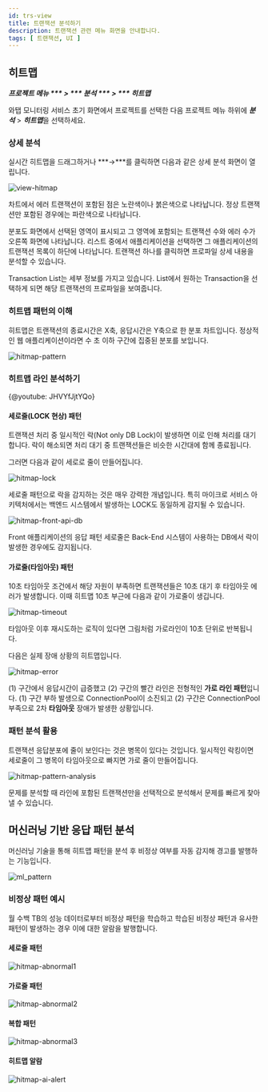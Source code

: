 ```yaml
---
id: trs-view
title: 트랜잭션 분석하기
description: 트랜잭션 관련 메뉴 화면을 안내합니다. 
tags: [ 트랜잭션, UI ]
---
```


## 히트맵

***프로젝트 메뉴 *** > *** 분석 *** > *** 히트맵***

와탭 모니터링 서비스 초기 화면에서 프로젝트를 선택한 다음 프로젝트 메뉴 하위에 ***분석*** > ***히트맵***을 선택하세요. 

### 상세 분석

실시간 히트맵을 드래그하거나 ***→***를 클릭하면 다음과 같은 상세 분석 화면이 열립니다.

![view-hitmap](https://img.whatap.io/media/images/Screenshot_2020-12-15_W_JAVA_DEMO_5490_-_Application_Monitoring11.png)

차트에서 에러 트랜잭션이 포함된 점은 <span class='ov5ud10'>노란색</span>이나 <span class='etrs'>붉은색</span>으로 나타납니다. 정상 트랜잭션만 포함된 경우에는 <span class='woer'>파란색</span>으로 나타납니다.

분포도 화면에서 선택된 영역이 표시되고 그 영역에 포함되는 트랜잭션 수와 에러 수가 오른쪽 화면에 나타납니다. 리스트 중에서 애플리케이션을 선택하면 그 애플리케이션의 트랜잭션 목록이 하단에 나타납니다. 트랜잭션 하나를 클릭하면 프로파일 상세 내용을 분석할 수 있습니다.

Transaction List는 세부 정보를 가지고 있습니다. List에서 원하는 Transaction을 선택하게 되면 해당 트랜잭션의 프로파일을 보여줍니다.

### 히트맵 패턴의 이해

히트맵은 트랜잭션의 종료시간은 X축, 응답시간은 Y축으로 한 분포 차트입니다. 정상적인 웹 애플리케이션이라면 수 초 이하 구간에 집중된 분포를 보입니다.

![hitmap-pattern](https://img.whatap.io/media/user_guide_application/analysis/h0.png)

### 히트맵 라인 분석하기
{@youtube: JHVYfJjtYQo}

#### 세로줄(LOCK 현상) 패턴

트랜잭션 처리 중 일시적인 락(Not only DB Lock)이 발생하면 이로 인해 처리를 대기합니다. 락이 해소되면 처리 대기 중 트랜잭션들은 비슷한 시간대에 함께 종료됩니다.

그러면 다음과 같이 세로로 줄이 만들어집니다.

![hitmap-lock](https://img.whatap.io/media/user_guide_application/analysis/h3.png)

세로줄 패턴으로 락을 감지하는 것은 매우 강력한 개념입니다. 특히 마이크로 서비스 아키텍처에서는 백엔드 시스템에서 발생하는 LOCK도 동일하게 감지될 수 있습니다.

![hitmap-front-api-db](https://img.whatap.io/media/user_guide_application/analysis/h8.png)

Front 애플리케이션의 응답 패턴 세로줄은 Back-End 시스템이 사용하는 DB에서 락이 발생한 경우에도 감지됩니다.

#### 가로줄(타임아웃) 패턴

10초 타임아웃 조건에서 해당 자원이 부족하면 트랜잭션들은 10초 대기 후 타임아웃 에러가 발생합니다. 이때 히트맵 10초 부근에 다음과 같이 가로줄이 생깁니다.

![hitmap-timeout](https://img.whatap.io/media/user_guide_application/analysis/h2.png)

타임아웃 이후 재시도하는 로직이 있다면 그림처럼 가로라인이 10초 단위로 반복됩니다.

다음은 실제 장애 상황의 히트맵입니다.

![hitmap-error](https://img.whatap.io/media/user_guide_application/analysis/h7.png)

(1) 구간에서 응답시간이 급증했고 (2) 구간의 빨간 라인은 전형적인 **가로 라인 패턴**입니다. (1) 구간 부하 발생으로 ConnectionPool이 소진되고 (2) 구간은 ConnectionPool 부족으로 2차 **타임아웃** 장애가 발생한 상황입니다.

### 패턴 분석 활용

트랜잭션 응답분포에 줄이 보인다는 것은 병목이 있다는 것입니다. 일시적인 락킹이면 세로줄이 그 병목이 타임아웃으로 빠지면 가로 줄이 만들어집니다.

![hitmap-pattern-analysis](https://img.whatap.io/media/user_guide_application/analysis/h4.png)

문제를 분석할 때 라인에 포함된 트랜잭션만을 선택적으로 분석해서 문제를 빠르게 찾아낼 수 있습니다.

## 머신러닝 기반 응답 패턴 분석

머신러닝 기술을 통해 히트맵 패턴을 분석 후 비정상 여부를 자동 감지해 경고를 발행하는 기능입니다.

![ml_pattern](https://img.whatap.io/media/user_guide_application/analysis/ml_pattern.png)

### 비정상 패턴 예시

월 수백 TB의 성능 데이터로부터 비정상 패턴을 학습하고 학습된 비정상 패턴과 유사한 패턴이 발생하는 경우 이에 대한 알람을 발행합니다.

#### 세로줄 패턴

![hitmap-abnormal1](https://img.whatap.io/media/user_guide_application/analysis/h3.png)

#### 가로줄 패턴
![hitmap-abnormal2](https://img.whatap.io/media/user_guide_application/analysis/h2.png)

#### 복합 패턴
![hitmap-abnormal3](https://img.whatap.io/media/user_guide_application/analysis/h7.png)

#### 히트맵 알람

![hitmap-ai-alert](https://img.whatap.io/media/images/ai_alert.png)